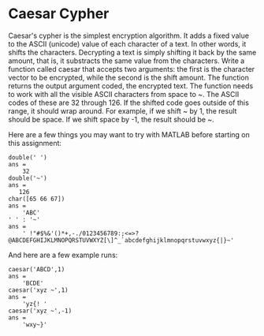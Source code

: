 # Caesar Cypher

Caesar's cypher is the simplest encryption algorithm. It adds a fixed value to the ASCII (unicode) value of each character of a text. In other words, it shifts the characters. Decrypting a text is simply shifting it back by the same amount, that is, it substracts the same value from the characters. Write a function called caesar that accepts two arguments: the first is the character vector to be encrypted, while  the second is the shift amount. The function returns the output argument coded, the encrypted text. The function needs to work with all the visible ASCII characters from space to ~. The ASCII codes of these are 32 through 126. If the shifted code goes outside of this range, it should wrap around. For example, if we shift ~ by 1, the result should be space. If we shift space by -1, the result should be ~. 

Here are a few things you may want to try with MATLAB before starting on this assignment:
```
double(' ')
ans =
    32
double('~')
ans =
   126
char([65 66 67])
ans =
    'ABC'
' ' : '~'
ans =
    ' !"#$%&'()*+,-./0123456789:;<=>?@ABCDEFGHIJKLMNOPQRSTUVWXYZ[\]^_`abcdefghijklmnopqrstuvwxyz{|}~'
```

And here are a few example runs:
```
caesar('ABCD',1)
ans =
    'BCDE'
caesar('xyz ~',1)
ans =
    'yz{! '
caesar('xyz ~',-1)
ans =
    'wxy~}'
```